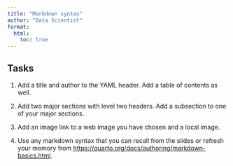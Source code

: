 ```yaml
---
title: "Markdown syntax"
author: "Data Scientist"
format: 
  html:
    toc: true
---
```


## Tasks

1.  Add a title and author to the YAML header.
    Add a table of contents as well.

2.  Add two major sections with level two headers.
    Add a subsection to one of your major sections.

3.  Add an image link to a web image you have chosen and a local image.

4.  Use any markdown syntax that you can recall from the slides or refresh your memory from <https://quarto.org/docs/authoring/markdown-basics.html>.
